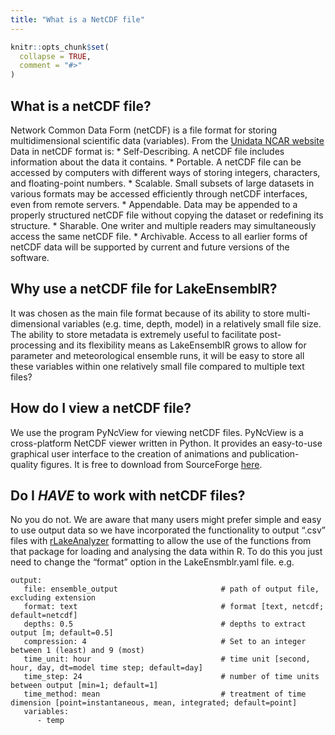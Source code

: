 ```yaml
---
title: "What is a NetCDF file"
---
```


```r
knitr::opts_chunk$set(
  collapse = TRUE,
  comment = "#>"
)
```

## What is a netCDF file?
Network Common Data Form (netCDF) is a file format for storing multidimensional scientific data (variables). From the [Unidata NCAR website](https://www.unidata.ucar.edu/software/netcdf/) Data in netCDF format is:
* Self-Describing. A netCDF file includes information about the data it contains.
* Portable. A netCDF file can be accessed by computers with different ways of storing integers, characters, and floating-point numbers.
* Scalable. Small subsets of large datasets in various formats may be accessed efficiently through netCDF interfaces, even from remote servers.
* Appendable. Data may be appended to a properly structured netCDF file without copying the dataset or redefining its structure.
* Sharable. One writer and multiple readers may simultaneously access the same netCDF file.
* Archivable. Access to all earlier forms of netCDF data will be supported by current and future versions of the software.

## Why use a netCDF file for LakeEnsemblR?
It was chosen as the main file format because of its ability to store multi-dimensional variables (e.g. time, depth, model) in a relatively small file size. The ability to store metadata is extremely useful to facilitate post-processing and its flexibility means as LakeEnsemblR grows to allow for parameter and meteorological ensemble runs, it will be easy to store all these variables within one relatively small file compared to multiple text files?

## How do I view a netCDF file?
We use the program PyNcView for viewing netCDF files. PyNcView is a cross-platform NetCDF viewer written in Python. It provides an easy-to-use graphical user interface to the creation of animations and publication-quality figures. It is free to download from SourceForge [here](https://sourceforge.net/projects/pyncview/).

## Do I _*HAVE*_ to work with netCDF files?
No you do not. We are aware that many users might prefer simple and easy to use output data so we have incorporated the functionality to output ".csv" files with [rLakeAnalyzer](https://github.com/GLEON/rLakeAnalyzer) formatting to allow the use of the functions from that package for loading and analysing the data within R. To do this you just need to change the "format" option in the LakeEnsmblr.yaml file. e.g.
```{}
output:
   file: ensemble_output                       # path of output file, excluding extension
   format: text                                # format [text, netcdf; default=netcdf]
   depths: 0.5                                 # depths to extract output [m; default=0.5]
   compression: 4                              # Set to an integer between 1 (least) and 9 (most)
   time_unit: hour                             # time unit [second, hour, day, dt=model time step; default=day]
   time_step: 24                               # number of time units between output [min=1; default=1]
   time_method: mean                           # treatment of time dimension [point=instantaneous, mean, integrated; default=point]
   variables:
      - temp
```

